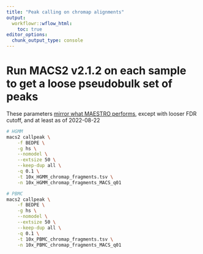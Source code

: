 ```yaml
---
title: "Peak calling on chromap alignments"
output:
  workflowr::wflow_html:
    toc: true
editor_options:
  chunk_output_type: console
---
```


# Run MACS2 v2.1.2 on each sample to get a loose pseudobulk set of peaks
These parameters [mirror what MAESTRO performs](https://github.com/liulab-dfci/MAESTRO/blob/master/MAESTRO/Snakemake/scATAC/rules/sc_atac_peak_call.smk), except with looser FDR cutoff, and at least as of 2022-08-22

```bash
# HGMM
macs2 callpeak \
	-f BEDPE \
	-g hs \
	--nomodel \
	--extsize 50 \
	--keep-dup all \
	-q 0.1 \
	-t 10x_HGMM_chromap_fragments.tsv \
	-n 10x_HGMM_chromap_fragments_MACS_q01

# PBMC
macs2 callpeak \
	-f BEDPE \
	-g hs \
	--nomodel \
	--extsize 50 \
	--keep-dup all \
	-q 0.1 \
	-t 10x_PBMC_chromap_fragments.tsv \
	-n 10x_PBMC_chromap_fragments_MACS_q01

```









